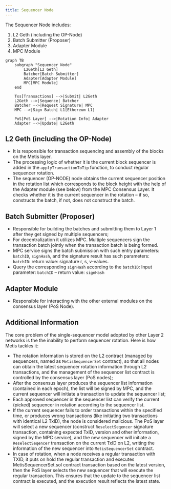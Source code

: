 ```yaml
---
title: Sequencer Node
---
```


The Sequencer Node includes:

1. L2 Geth (including the OP-Node)
2. Batch Submitter (Proposer)
3. Adapter Module
4. MPC Module

```mermaid
graph TB
    subgraph "Sequencer Node"
        L2Geth[L2 Geth]
        Batcher[Batch Submitter]
        Adapter[Adapter Module]
        MPC[MPC Module]
    end

    Txs[Transactions] -->|Submit| L2Geth
    L2Geth -->|Sequence| Batcher
    Batcher -->|Request Signature| MPC
    MPC -->|Sign Batch| L1[Ethereum L1]

    PoS[PoS Layer] -->|Rotation Info| Adapter
    Adapter -->|Update| L2Geth
```

## L2 Geth (including the OP-Node)

- It is responsible for transaction sequencing and assembly of the blocks on the Metis layer.
- The processing logic of whether it is the current block sequencer is added in the `applyTransactionToTip` function, to conduct regular sequencer rotation.
- The sequencer (OP-NODE) node obtains the current sequencer position in the rotation list which corresponds to the block height with the help of the Adapter module (see below) from the MPC Consensus Layer. It checks whether it is the current sequencer in the rotation – if so, constructs the batch, if not, does not construct the batch.

## Batch Submitter (Proposer)

- Responsible for building the batches and submitting them to Layer 1 after they get signed by multiple sequencers;
- For decentralization it utilizes MPC. Multiple sequencers sign the transaction batch jointly when the transaction batch is being formed.
- MPC service signs the batch submission with such entry parameters: `batchID`, `signHash`, and the signature result has such parameters: `batchID`: return value: signature r, s, v-values.
- Query the corresponding `signHash` according to the `batchID`: Input parameter: `batchID` – return value: `signHash`

## Adapter Module

- Responsible for interacting with the other external modules on the consensus layer (PoS Node).

## Additional Information

The core problem of the single-sequencer model adopted by other Layer 2 networks is the the inability to perform sequencer rotation. Here is how Metis tackles it:

- The rotation information is stored on the L2 contract (managed by sequencers, named as `MetisSequencerSet` contract), so that all nodes can obtain the latest sequencer rotation information through L2 transactions, and the management of the sequencer list contract is controlled by the consensus layer (PoS nodes);
- After the consensus layer produces the sequencer list information (contained in each epoch), the list will be signed by MPC, and the current sequencer will initiate a transaction to update the sequencer list;
- Each approved sequencer in the sequencer list can verify the current (picked) sequencer in rotation according to the sequencer list.
- If the current sequencer fails to order transactions within the specified time, or produces wrong transactions (like initiating two transactions with identical L2 TxID), the node is considered malicious. The PoS layer will select a new sequencer (construct `ReselectSeqencer` signature transaction, containing expected TxID, version and other information, signed by the MPC service), and the new sequencer will initiate a `ReselectSeqencer` transaction on the current TxID on L2, writing the information of the new sequencer into `MetisSequencerSet` contract.
- In case of rotation, when a node receives a regular transaction with TXID, it puts on hold the regular transaction and executes MetisSequencerSet.sol contract transaction based on the latest version, then the PoS layer selects the new sequencer that will execute the regular transaction. This ensures that the update to the sequencer list contract is executed, and the execution result reflects the latest state.
